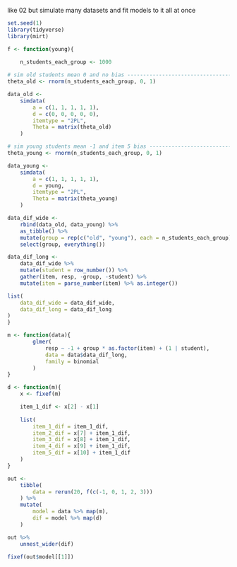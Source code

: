 
like 02 but simulate many datasets and fit models to it all at once

```r
set.seed(1)
library(tidyverse)
library(mirt)
```

```r
f <- function(young){
    
    n_students_each_group <- 1000

# sim old students mean 0 and no bias -------------------------------------
theta_old <- rnorm(n_students_each_group, 0, 1)

data_old <-
    simdata(
        a = c(1, 1, 1, 1, 1),
        d = c(0, 0, 0, 0, 0),
        itemtype = "2PL",
        Theta = matrix(theta_old)
    )

# sim young students mean -1 and item 5 bias ------------------------------
theta_young <- rnorm(n_students_each_group, 0, 1)

data_young <-
    simdata(
        a = c(1, 1, 1, 1, 1),
        d = young,
        itemtype = "2PL",
        Theta = matrix(theta_young)
    )

data_dif_wide <-
    rbind(data_old, data_young) %>%
    as_tibble() %>%
    mutate(group = rep(c("old", "young"), each = n_students_each_group)) %>%
    select(group, everything())

data_dif_long <- 
    data_dif_wide %>%
    mutate(student = row_number()) %>%
    gather(item, resp, -group, -student) %>%
    mutate(item = parse_number(item) %>% as.integer())

list(
    data_dif_wide = data_dif_wide,
    data_dif_long = data_dif_long
)
}
```

```r
m <- function(data){
        glmer(
            resp ~ -1 + group * as.factor(item) + (1 | student), 
            data = data$data_dif_long, 
            family = binomial
        )
}

d <- function(m){
    x <- fixef(m)

    item_1_dif <- x[2] - x[1]
    
    list(
        item_1_dif = item_1_dif,
        item_2_dif = x[7] + item_1_dif,
        item_3_dif = x[8] + item_1_dif,
        item_4_dif = x[9] + item_1_dif,
        item_5_dif = x[10] + item_1_dif
    )
}

out <- 
    tibble(
        data = rerun(20, f(c(-1, 0, 1, 2, 3)))
    ) %>% 
    mutate(
        model = data %>% map(m),
        dif = model %>% map(d)
    )

out %>% 
    unnest_wider(dif)

fixef(out$model[[1]])
```



